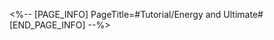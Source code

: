 <%-- [PAGE_INFO]
PageTitle=#Tutorial/Energy and Ultimate#
[END_PAGE_INFO] --%>
{{Tutorial
|sort      = 750201
|title     = Energy and Ultimate
|subtitle  = 
|type      = 
|about     = 
|image1    = Tutorial Energy and Ultimate 1.png{{subst:void|<!--$UPLOAD:<<SpriteOutput/TutorialPic/TutorialPage_750201.png>-<Tutorial Energy and Ultimate 1.png>-<Tutorial Files>>-->}}
|text1     = Regenerate {{Color|h|nobold=1|Energy}} in battle when {{Color|h|nobold=1|using abilities}}, {{Color|h|nobold=1|defeating enemies}}, or {{Color|h|nobold=1|receiving attacks}}.
|image2    = Tutorial Energy and Ultimate 2.png{{subst:void|<!--$UPLOAD:<<SpriteOutput/TutorialPic/TutorialPage_750202.png>-<Tutorial Energy and Ultimate 2.png>-<Tutorial Files>>-->}}
|text2     = {{Color|h|nobold=1|Ultimates}} can be used when a character's {{Color|h|nobold=1|Energy is fully charged}}. Ultimates can be {{Color|h|nobold=1|unleashed at any time}} as an extra action.
}}